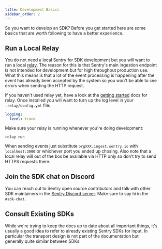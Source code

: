 ```yaml
---
title: Development Basics
sidebar_order: 2
---
```


So you want to develop an SDK?  Before you get started here are some basics that are
worth following to have a better experience.

Run a Local Relay
-----------------

You do not need a local Sentry for SDK development but you will want to run a local
[relay](https://docs.sentry.io/product/relay/).  The reason for this is that Sentry's
main ingestion endpoint is not intended for development but for high throughput
production use.  What this means is that a lot of the event processing is happening
after the event has already been accepted by the system so you won't be able to see
errors when sending the HTTP request.

If you haven't used relay yet, have a look at the [getting started](https://docs.sentry.io/product/relay/getting-started/)
docs for relay.  Once installed you will want to turn up the log level in your
`.relay/config.yml` file:

```yaml
logging:
  level: trace
```

Make sure your relay is running whenever you're doing development:

```shell
relay run
```

When sending events just substitute `orgXXX.ingest.sentry.io` with `localhost:3000` or
whichever port you ended up chosing.  Also note that a local relay will out of the box
be available via HTTP only so don't try to send HTTPS requests there.

Join the SDK chat on Discord
---------------------

You can reach out to Sentry open source contributors and talk with other SDK maintainers in the [Sentry Discord server](https://discord.gg/sentry). Make sure to say hi in the `#sdk-chat`.

Consult Existing SDKs
---------------------

While we're trying to keep the docs up to date about all important things, it's usually
a good idea to refer to already existing Sentry SDKs for input.  In particular the
transport design is not part of the documentation but generally quite similar between
SDKs.
